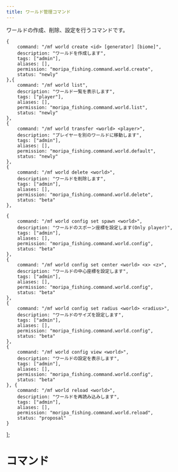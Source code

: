 ```yaml
---
title: ワールド管理コマンド
---
```


ワールドの作成、削除、設定を行うコマンドです。

    {
        command: "/mf world create <id> [generator] [biome]",
        description: "ワールドを作成します",
        tags: ["admin"],
        aliases: [],
        permission: "moripa_fishing.command.world.create",
        status: "newly"
    },{
        command: "/mf world list",
        description: "ワールド一覧を表示します",
        tags: ["player"],
        aliases: [],
        permission: "moripa_fishing.command.world.list",
        status: "newly"
    },
    {
        command: "/mf world transfer <world> <player>",
        description: "プレイヤーを別のワールドに移動します",
        tags: ["admin"],
        aliases: [],
        permission: "moripa_fishing.command.world.default",
        status: "newly"
    },
    {
        command: "/mf world delete <world>",
        description: "ワールドを削除します",
        tags: ["admin"],
        aliases: [],
        permission: "moripa_fishing.command.world.delete",
        status: "beta"
    },
    
    {
        command: "/mf world config set spawn <world>",
        description: "ワールドのスポーン座標を設定します(Only player)",
        tags: ["admin"],
        aliases: [],
        permission: "moripa_fishing.command.world.config",
        status: "beta"
    },
    {
        command: "/mf world config set center <world> <x> <z>",
        description: "ワールドの中心座標を設定します",
        tags: ["admin"],
        aliases: [],
        permission: "moripa_fishing.command.world.config",
        status: "beta"
    },
    {
        command: "/mf world config set radius <world> <radius>",
        description: "ワールドのサイズを設定します",
        tags: ["admin"],
        aliases: [],
        permission: "moripa_fishing.command.world.config",
        status: "beta"
    },
    {
        command: "/mf world config view <world>",
        description: "ワールドの設定を表示します",
        tags: ["admin"],
        aliases: [],
        permission: "moripa_fishing.command.world.config",
        status: "beta"
    }, {
        command: "/mf world reload <world>",
        description: "ワールドを再読み込みします",
        tags: ["admin"],
        aliases: [],
        permission: "moripa_fishing.command.world.reload",
        status: "proposal"
    }
];

# コマンド

<CommandList list={commandList} />